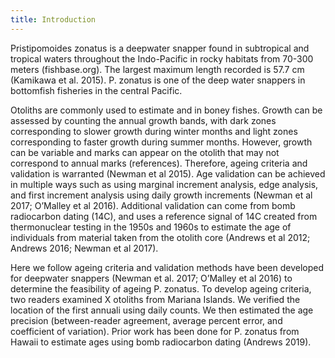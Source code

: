```yaml
---
title: Introduction
---
```


Pristipomoides zonatus is a deepwater snapper found in subtropical and tropical waters throughout the Indo-Pacific in rocky habitats from 70-300 meters (fishbase.org). The largest maximum length recorded is 57.7 cm (Kamikawa et al. 2015). P. zonatus is one of the deep water snappers in bottomfish fisheries in the central Pacific.

Otoliths are commonly used to estimate and in boney fishes. Growth can be assessed by counting the annual growth bands, with dark zones corresponding to slower growth during winter months and light zones corresponding to faster growth during summer months. However, growth can be variable and marks can appear on the otolith that may not correspond to annual marks (references). Therefore, ageing criteria and validation is warranted (Newman et al 2015). Age validation can be achieved in multiple ways such as using marginal increment analysis, edge analysis, and first increment analysis using daily growth increments (Newman et al 2017; O’Malley et al 2016). Additional validation can come from bomb radiocarbon dating (14C), and uses a reference signal of 14C created from thermonuclear testing in the 1950s and 1960s to estimate the age of individuals from material taken from the otolith core (Andrews et al 2012; Andrews 2016; Newman et al 2017).

Here we follow ageing criteria and validation methods have been developed for deepwater snappers (Newman et al. 2017; O’Malley et al 2016) to determine the feasibility of ageing P. zonatus. To develop ageing criteria, two readers examined X otoliths from Mariana Islands. We verified the location of the first annuali using daily counts. We then estimated the age precision (between-reader agreement, average percent error, and coefficient of variation). Prior work has been done for P. zonatus from Hawaii to estimate ages using bomb radiocarbon dating (Andrews 2019). 
